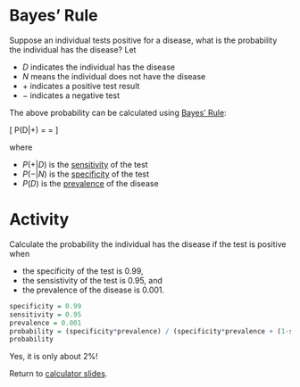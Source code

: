 <!--
%\VignetteEngine{knitr::rmarkdown}
%\VignetteIndexEntry{R Calculator activity}
-->


# Bayes' Rule

Suppose an individual tests positive for a disease, what is the probability the individual has the disease? Let 

- $D$ indicates the individual has the disease
- $N$ means the individual does not have the disease
- $+$ indicates a positive test result
- $-$ indicates a negative test 

The above probability can be calculated using [Bayes' Rule](http://en.wikipedia.org/wiki/Bayes%27_rule):

\[ P(D|+) = \frac{P(+|D)P(D)}{P(+|D)P(D)+P(+|N)P(N)} = \frac{P(+|D)P(D)}{P(+|D)P(D)+(1-P(-|N))\times(1-P(D))} \]

where

- $P(+|D)$ is the [sensitivity](http://en.wikipedia.org/wiki/Sensitivity_and_specificity) of the test
- $P(-|N)$ is the [specificity](http://en.wikipedia.org/wiki/Sensitivity_and_specificity) of the test
- $P(D)$ is the [prevalence](http://en.wikipedia.org/wiki/Prevalence) of the disease

# Activity 

Calculate the probability the individual has the disease if the test is positive when

- the specificity of the test is 0.99, 
- the sensistivity of the test is 0.95, and
- the prevalence of the disease is 0.001.

```r
specificity = 0.99
sensitivity = 0.95
prevalence = 0.001
probability = (specificity*prevalence) / (specificity*prevalence + (1-sensitivity)*(1-prevalence))
probability
```

Yes, it is only about 2%!

Return to [calculator slides](calculator.html).

